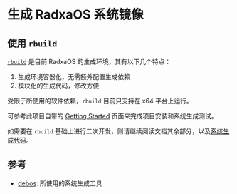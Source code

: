 # 生成 RadxaOS 系统镜像

## 使用 `rbuild`

[`rbuild`](https://github.com/radxa-repo/rbuild) 是目前 RadxaOS 的生成环境，其有以下几个特点：

1. 生成环境容器化，无需额外配置生成依赖
2. 模块化的生成代码，修改方便

受限于所使用的软件依赖，`rbuild` 目前只支持在 x64 平台上运行。

可参考此项目自带的 [Getting Started](https://radxa-repo.github.io/rbuild/) 页面来完成项目安装和系统生成测试。

如需要在 `rbuild` 基础上进行二次开发，则请继续阅读文档其余部分，以及[系统生成代码](https://github.com/radxa-repo/rbuild/tree/main/common)。

## 参考

- [debos](https://github.com/go-debos/debos): 所使用的系统生成工具
